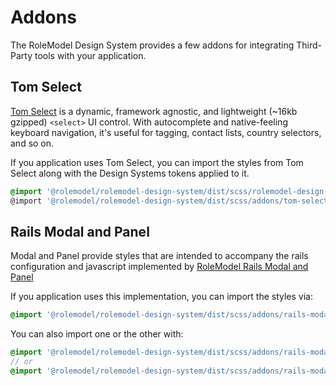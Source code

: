 
<Meta title="Overview/Addons" />

# Addons

The RoleModel Design System provides a few addons for integrating Third-Party tools with your application.

## Tom Select

[Tom Select](https://tom-select.js.org/) is a dynamic, framework agnostic, and lightweight (~16kb gzipped) `<select>` UI control. With autocomplete and native-feeling keyboard navigation, it's useful for tagging, contact lists, country selectors, and so on.

If you application uses Tom Select, you can import the styles from Tom Select along with the Design Systems tokens applied to it.
```scss
@import '@rolemodel/rolemodel-design-system/dist/scss/rolemodel-design-system'
@import '@rolemodel/rolemodel-design-system/dist/scss/addons/tom-select';
```

## Rails Modal and Panel

Modal and Panel provide styles that are intended to accompany the rails configuration and javascript implemented by [RoleModel Rails Modal and Panel](https://github.com/RoleModel/rolemodel_rails/tree/master/lib/generators/rolemodel/modals)

If you application uses this implementation, you can import the styles via:
```scss
@import '@rolemodel/rolemodel-design-system/dist/scss/addons/rails-modal-and-panel';
```

You can also import one or the other with:
```scss
@import '@rolemodel/rolemodel-design-system/dist/scss/addons/rails-modal-and-panel/modal';
// or
@import '@rolemodel/rolemodel-design-system/dist/scss/addons/rails-modal-and-panel/panel';
```
